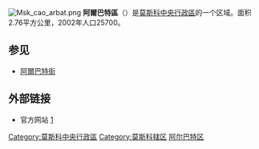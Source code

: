 {{noteTA|T=zh-hans:阿尔巴特区;zh-hk:阿爾巴特區;zh-tw:阿巴特區;
|1=zh-hans:阿尔巴特;zh-hk:阿爾巴特;zh-tw:阿巴特;}}
[[File:Msk_cao_arbat.png|thumb]]
'''阿爾巴特區'''（{{lang-rus|Арба́т|Arbat}}）是[[莫斯科|莫斯科]][[中央行政區_(莫斯科)|中央行政區]]的一个区域。面积2.76平方公里，2002年人口25700。
==参见==
*[[阿爾巴特街|阿爾巴特街]]
==外部链接==
* 官方网站 [https://web.archive.org/web/20181103170951/http://www.arbat-info.ru/]
{{Authority control}}
[[Category:莫斯科中央行政區|Category:莫斯科中央行政區]]
[[Category:莫斯科辖区|Category:莫斯科辖区]]
[[Category:阿尔巴特区|]]
{{莫斯科中央行政區}}